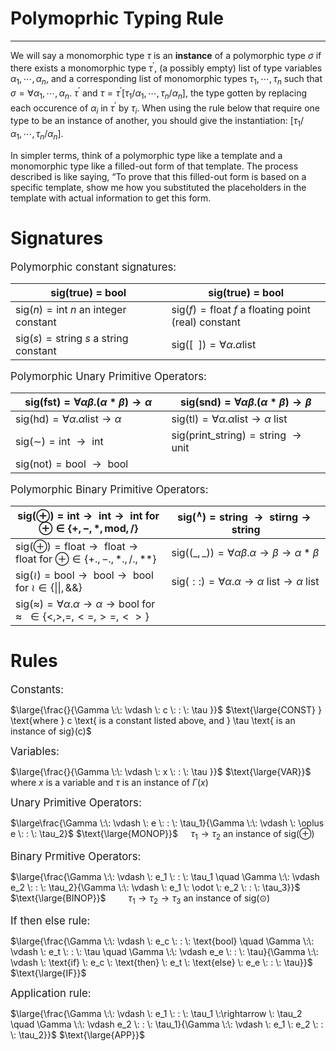 <h1 class=post>Polymoprhic Typing Rule</h1>
<hr/>

We will say a monomorphic type $\tau$ is an $\textbf{instance}$ of a polymorphic type $\sigma$ if there exists a monomorphic type $\tau^\prime$, (a possibly empty) list of type variables $\alpha_1, \cdots, \alpha_n$, and a corresponding list of monomorphic types  $\tau_1, \cdots, \tau_n$ such that $\sigma = \forall \alpha_1, \cdots, \alpha_n$. $\tau^\prime$ and $\tau = \tau^\prime\left[\tau_1 / \alpha_1, \cdots, \tau_n / \alpha_n\right]$, the type gotten by replacing each occurence of $\alpha_i$ in $\tau^\prime$ by $\tau_i$. 
When using the rule below that require one type to be an instance of another, you should give the instantiation: $\left[\tau_1 / \alpha_1, \cdots, \tau_n / \alpha_n\right]$.

In simpler terms, think of a polymorphic type like a template and a monomorphic type like a filled-out form of that template. The process described is like saying, "To prove that this filled-out form is based on a specific template, show me how you substituted the placeholders in the template with actual information to get this form.

# Signatures

<span style="font-size: 1.2em">Polymorphic constant signatures:</span>

| $\text{sig(true) = bool}$ | $\text{sig(true) = bool}$  |
|---------------------------|----------------------------|
| $\text{sig}(n) = \text{int } n \text{ an integer constant}$ | $\text{sig}(f) = \text{float } f \text{ a floating point (real) constant}$| 
|$\text{sig}(s) = \text{string } s \text{ a string constant}$ | $\text{sig}([ \:\: ]) = \forall \alpha.\alpha\text{list}$ |

<span style="font-size: 1.2em">Polymorphic Unary Primitive Operators:</span>

| $\text{sig(fst)} = \forall\alpha\beta.(\alpha * \beta) \rightarrow \alpha$ | $\text{sig(snd)} = \forall\alpha\beta.(\alpha * \beta) \rightarrow \beta$  |
|---------------------------|----------------------------|
| $\text{sig(hd)} = \forall\alpha.\alpha\text{list} \rightarrow \alpha$ | $\text{sig(tl)} = \forall\alpha.\alpha\text{list} \rightarrow \alpha \text{ list}$ |
| $\text{sig}(\sim) = \text{int } \rightarrow \text{ int}$ | $\text{sig(print\_string)} = \text{string } \rightarrow \text{ unit}$ |
| $\text{sig(not)} = \text{bool } \rightarrow \text{ bool}$

<span style="font-size: 1.2em">Polymorphic Binary Primitive Operators:</span>

| $\text{sig}(\oplus) = \text{int} \rightarrow \text{ int} \rightarrow \text{ int for } \oplus \in \{+, -, *, \text{mod}, /\}$ | $\text{sig}( ^\wedge ) = \text{string } \rightarrow \text{ stirng} \rightarrow \text{ string}$  |
|---------------------------|----------------------------|
| $\text{sig}(\oplus) = \text{float} \rightarrow \text{ float} \rightarrow \text{ float for } \oplus \in \{+., -., *., /., **\}$  | $\text{sig}((\_, \_)) = \forall\alpha\beta.\alpha \rightarrow \beta \rightarrow \alpha * \beta$ |
| $\text{sig}(\wr) = \text{bool} \rightarrow \text{ bool} \rightarrow \text{ bool for } \wr \in \{\vert \vert, \&\&\}$ | $\text{sig}(::) = \forall\alpha.\alpha \rightarrow \alpha \text{ list} \rightarrow \alpha \text{ list}$ |
| $\text{sig}(\approx) = \forall\alpha.\alpha \rightarrow \alpha \rightarrow \text{bool for } \approx  \:\: \in \{<, >, =, <=, >=, <>\}$

# Rules

\newcommand\Const{\large{\frac{}{\Gamma \:\: \vdash \: c \: : \: \tau }}}
\newcommand\Var{\large{\frac{}{\Gamma \:\: \vdash \: x \: : \: \tau }}}
\newcommand\Monop{\large\frac{\Gamma \:\: \vdash \: e \: : \: \tau_1}{\Gamma \:\: \vdash \: \oplus e \: : \: \tau_2}}
\newcommand\Binop{\large{\frac{\Gamma \:\: \vdash \: e_1 \: : \: \tau_1 \quad \Gamma \:\: \vdash e_2 \: : \: \tau_2}{\Gamma \:\: \vdash \: e_1 \: \odot \: e_2 \: : \: \tau_3}}}
\newcommand\IfThen{\large{\frac{\Gamma \:\: \vdash \: e_c \: : \: \text{bool} \quad \Gamma \:\: \vdash \: e_t \: : \: \tau  \quad \Gamma \:\: \vdash e_e \: : \: \tau}{\Gamma \:\: \vdash \: \text{if} \: e_c \: \text{then} \: e_t \: \text{else} \: e_e \: : \: \tau}}}
\newcommand\App{\large{\frac{\Gamma \:\: \vdash \: e_1 \: : \: \tau_1 \:\rightarrow \: \tau_2 \quad \Gamma \:\: \vdash e_2 \: : \: \tau_1}{\Gamma \:\: \vdash \:  e_1 \: e_2 \: : \: \tau_2}}}

<span style="font-size: 1.2em">Constants:</span>

$\Const$ $\text{\large{CONST} } \text{where }  c \text{ is a constant listed above, and } \tau \text{ is an instance of sig}(c)$

<span style="font-size: 1.2em">Variables:</span>

$\Var$ $\text{\large{VAR}}$ $\text{ where } x \text{ is a variable and } \tau \text{ is an instance of } \Gamma(x)$ 

<span style="font-size: 1.2em">Unary Primitive Operators:</span>

$\Monop$ $\text{\large{MONOP}}$ $\quad\tau_1 \rightarrow \tau_2 \text{ an instance of sig}(\oplus)$

<span style="font-size: 1.2em">Binary Prmitive Operators:</span>

$\Binop$ $\text{\large{BINOP}}$ $\qquad \tau_1 \rightarrow \tau_2 \rightarrow \tau_3 \text{ an instance of sig}(\odot)$

<span style="font-size: 1.2em">If then else rule:</span>

$\IfThen$ $\text{\large{IF}}$

<span style="font-size: 1.2em">Application rule:</span>

$\App$ $\text{\large{APP}}$